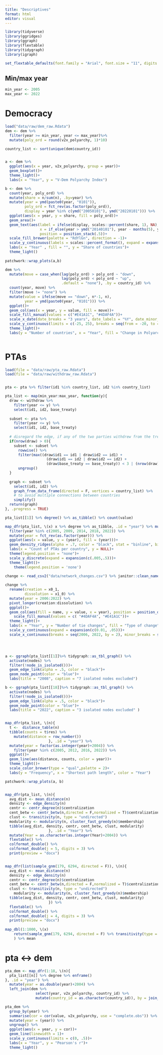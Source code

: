 ```yaml
---
title: "Descriptives"
format: html
editor: visual
---
```


```r
library(tidyverse)
library(ggridges)
library(ggraph)
library(flextable)
library(tidygraph)
library(igraph)

set_flextable_defaults(font.family = "Arial", font.size = "11", digits = 2)
```

## Min/max year

```r
min_year <- 2005
max_year <- 2022
```

# Democracy

```r
load("data/raw/dem_raw.Rdata")
dem <- dem %>% 
  filter(year >= min_year, year <= max_year)%>% 
  mutate(poly_ord = round(v2x_polyarchy, 1)*10)

country_list <- sort(unique(dem$country_id))


a <- dem %>% 
  ggplot(aes(x = year, v2x_polyarchy, group = year))+
  geom_boxplot()+
  theme_light()+
  labs(x = "Year", y = "V-Dem Polyarchy Index")

b <- dem %>% 
  count(year, poly_ord) %>% 
  mutate(share = n/sum(n), .by=year) %>% 
  mutate(year = ymd(paste0(year, "0101")), 
         poly_ord = fct_rev(as.factor(poly_ord)), 
         display = year %in% c(ymd("20050101"), ymd("20220101"))) %>% 
  ggplot(aes(x = year, y = share, fill = poly_ord))+
  geom_area()+
  geom_text(aes(label = ifelse(display, scales::percent(share, 1), NA), 
                x = if_else(year > ymd("20140101"), year - months(5), year + months(5))), 
                position = position_stack(.5))+
  scale_fill_brewer(palette = "RdYlGn", direction = -1)+
  scale_y_continuous(labels = scales::percent_format(), expand = expansion(c(0.02,0)))+
  labs(x = "Year" , fill = "", y = "Share of countries")+
  theme_light()
  
patchwork::wrap_plots(a,b)

dem %>% 
  mutate(move = case_when(lag(poly_ord) > poly_ord ~ "down", 
                          lag(poly_ord) < poly_ord ~ "up", 
                          .default = "none"), .by = country_id) %>% 
  count(year, move) %>% 
  filter(move != "none") %>% 
  mutate(value = ifelse(move == "down", n*-1, n), 
         year = ymd(paste0(year, "0101"))) %>% 
  ggplot()+
  geom_col(aes(x = year, y = value, fill = move))+
  scale_fill_manual(values = c("#E41A1C", "#4DAF4A"))+
  scale_x_date(date_breaks = "3 years", date_labels = "%Y", date_minor_breaks = "1 year")+
  scale_y_continuous(limits = c(-25, 25), breaks = seq(from = -20, to = 20, by= 10), labels = abs(seq(from = -20, to = 20, by= 10)))+
  theme_light()+
  labs(y = "Number of countries", x = "Year", fill = "Change in Polyarchy")
  

```

# PTAs

```r
load(file = "data/raw/pta_raw.Rdata")
load(file = "data/raw/withdraw_raw.Rdata")


pta <- pta %>% filter(id1 %in% country_list, id2 %in% country_list)

pta_list <- map(min_year:max_year, function(y){
  draw <- withdraw %>% 
    filter(year <= y) %>% 
    select(id1, id2, base_treaty)
  
  subset <- pta %>% 
    filter(year <= y) %>% 
    select(id1, id2, base_treaty)
  
  # disregard the edge, if any of the two parties withdrew from the treaty in the the given or a previous year
  if(nrow(draw) > 0){
    subset <- subset %>% 
      rowwise() %>% 
      filter(max((draw$id1 == id1 | draw$id2 == id1) + 
                   (draw$id1 == id2 | draw$id2 == id2) + 
                   (draw$base_treaty == base_treaty)) < 3 | (nrow(draw) == 0)) %>% 
      ungroup()
  }
  
  graph <- subset %>% 
    select(id1, id2) %>%
    graph_from_data_frame(directed = F, vertices = country_list) %>%
    # to avoid multiple connections between countries
    simplify() 
  return(graph)
}, .progress = TRUE) 

pta_list[[1]] %>% degree() %>% as_tibble() %>% count(value)

map_dfr(pta_list, \(x) x %>% degree %>% as_tibble, .id = "year") %>% mutate(year = as.numeric(year)+2004) %>% 
  filter(year %in% c(2005, 2009, 2014, 2018, 2022)) %>% 
  mutate(year = fct_rev(as.factor(year))) %>% 
  ggplot(aes(x = value, y = (year), fill = (year)))+
  geom_density_ridges(alpha = .7, color = "black", stat = "binline", bins = 20)+
  labs(x = "Count of PTAs per country", y = NULL)+
  theme(legend.position = "none")+
  scale_y_discrete(expand = expansion(c(.005,.5)))+
  theme_light()+
    theme(legend.position = 'none')
  
change <- read_csv2("data/network_changes.csv") %>% janitor::clean_names()

change %>% 
  rename(creation = x0_1, 
         dissolution = x1_0) %>% 
  mutate(year = 2006:2022) %>% 
  pivot_longer(creation:dissolution) %>% 
  ggplot()+
  geom_col(aes(fill = name, y = value, x = year), position = position_dodge())+
    scale_fill_manual(values = c( "#4DAF4A", "#E41A1C"))+
  theme_light()+
  labs(x = "Year", y = "Number of tie changes", fill = "Type of change")+
  scale_y_continuous(expand = expansion(c(0.01, .05)))+
  scale_x_continuous(breaks = seq(2006, 2022, by = 2), minor_breaks = seq(2005, 2022, by = 1))




a <- ggraph(pta_list[[1]]%>% tidygraph::as_tbl_graph() %>% 
  activate(nodes) %>% 
  filter(!node_is_isolated()))+
  geom_edge_link(alpha = .5, color = "black")+
  geom_node_point(color = "blue")+
  labs(title = "2008", caption = "7 isolated nodes excluded")

b <- ggraph(pta_list[[18]]%>% tidygraph::as_tbl_graph() %>% 
  activate(nodes) %>% 
  filter(!node_is_isolated()))+
  geom_edge_link(alpha = .5, color = "black")+
  geom_node_point(color = "blue")+
  labs(title = "2022", caption = "3 isolated nodes excluded" )


map_dfr(pta_list, \(n){
  t <-  distance_table(n)
  tibble(counts = t$res) %>% 
    mutate(distance = row_number()) 
                    }, .id = "year") %>% 
  mutate(year = factor(as.integer(year)+2004)) %>% 
    filter(year %in% c(2005, 2012, 2016, 2022)) %>% 
  ggplot()+
  geom_line(aes(distance, counts, color = year))+
  theme_light()+
  scale_color_brewer(type = "qual",palette = 2)+
  labs(y = "Frequency", x = "Shortest path length", color = "Year")

patchwork::wrap_plots(a, b)


map_dfr(pta_list, \(n){
  avg_dist <- mean_distance(n)
  density <- edge_density(n)
  centr <- centr_degree(n)$centralization
  cent_betw <- centr_betw(n,directed = F,normalized = T)$centralization
  clust <- transitivity(n, type = "undirected")
  modularity <- modularity(n, cluster_fast_greedy(n)$membership)
  tibble(avg_dist, density, centr, cent_betw, clust, modularity)
                    }, .id = "Year") %>% 
  mutate(Year = as.character(as.integer(Year)+2004)) %>% 
  flextable() %>% 
  colformat_double() %>% 
  colformat_double(j = 5, digits = 3) %>% 
  print(preview = "docx")


map_dfr(list(sample_gnm(179, 6294, directed = F)), \(n){
  avg_dist <- mean_distance(n)
  density <- edge_density(n)
  centr <- centr_degree(n)$centralization
  cent_betw <- centr_betw(n,directed = F,normalized = T)$centralization
  clust <- transitivity(n, type = "undirected")
    modularity <- modularity(n, cluster_fast_greedy(n)$membership)
  tibble(avg_dist, density, centr, cent_betw, clust, modularity)
                    }) %>% 
  flextable() %>% 
  colformat_double() %>% 
  colformat_double(j = 4, digits = 3) %>% 
  print(preview = "docx")
  
map_dbl(1:1000, \(x)
    return(sample_gnm(179, 6294, directed = F) %>% transitivity(type = "undirected"))
    ) %>% mean


```

# pta \<-\> dem

```r
pta_dem <- map_dfr(1:18, \(n){
  pta_list[[n]] %>% degree %>% enframe()
}, .id = "year") %>%  
  mutate(year = as.double(year)+2004) %>% 
  left_join(dem %>% 
              select(year, v2x_polyarchy, country_id) %>% 
              mutate(country_id = as.character(country_id)), by = join_by(year, name == country_id))

pta_dem %>% 
  group_by(year) %>% 
  summarise(cor = cor(value, v2x_polyarchy, use = "complete.obs")) %>% 
  mutate(year = (year)) %>% 
  ungroup() %>% 
  ggplot(aes(x = year, y = cor))+
  geom_line(linewidth = 1)+
  scale_y_continuous(limits = c(0, .5))+
  labs(x = "Year", y = "Pearson's r")+
  theme_light()
```
